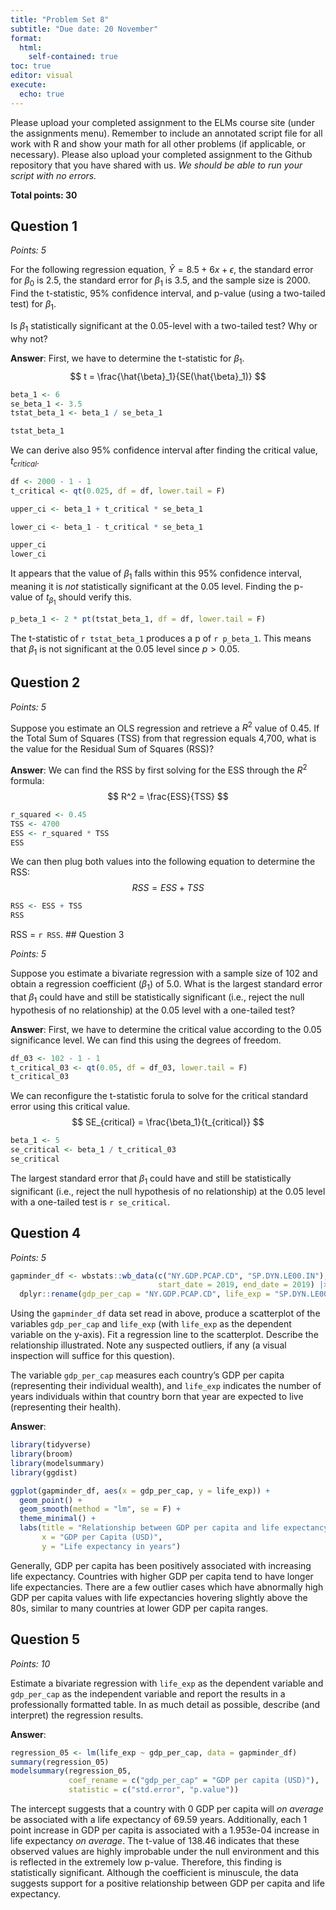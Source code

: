 ```yaml
---
title: "Problem Set 8"
subtitle: "Due date: 20 November"
format: 
  html:
    self-contained: true
toc: true
editor: visual
execute: 
  echo: true
---
```


Please upload your completed assignment to the ELMs course site (under the assignments menu). Remember to include an annotated script file for all work with R and show your math for all other problems (if applicable, or necessary). Please also upload your completed assignment to the Github repository that you have shared with us. *We should be able to run your script with no errors.*

**Total points: 30**

## Question 1

*Points: 5*

For the following regression equation, $\hat{Y} = 8.5 + 6x + \epsilon$, the standard error for $\beta_0$ is 2.5, the standard error for $\beta_1$ is 3.5, and the sample size is 2000. Find the t-statistic, 95% confidence interval, and p-value (using a two-tailed test) for $\beta_1$.

Is $\beta_1$ statistically significant at the 0.05-level with a two-tailed test? Why or why not?

**Answer**:
First, we have to determine the t-statistic for $\beta_1$.
$$
t = \frac{\hat{\beta}_1}{SE(\hat{\beta}_1)}
$$

```r
beta_1 <- 6
se_beta_1 <- 3.5
tstat_beta_1 <- beta_1 / se_beta_1

tstat_beta_1
```
We can derive also 95% confidence interval after finding the critical value, $t_{critical}$. 
```r
df <- 2000 - 1 - 1
t_critical <- qt(0.025, df = df, lower.tail = F)

upper_ci <- beta_1 + t_critical * se_beta_1

lower_ci <- beta_1 - t_critical * se_beta_1

upper_ci
lower_ci
```

It appears that the value of $\beta_1$ falls within this 95% confidence interval, meaning it is *not* statistically significant at the 0.05 level. Finding the p-value of $t_{\beta_1}$ should verify this.

```r
p_beta_1 <- 2 * pt(tstat_beta_1, df = df, lower.tail = F)
```

The t-statistic of `r tstat_beta_1` produces a p of `r p_beta_1`. This means that $\beta_1$ is not significant at the 0.05 level since $p > 0.05$.

## Question 2

*Points: 5*

Suppose you estimate an OLS regression and retrieve a $R^2$ value of 0.45. If the Total Sum of Squares (TSS) from that regression equals 4,700, what is the value for the Residual Sum of Squares (RSS)?

**Answer**:
We can find the RSS by first solving for the ESS through the $R^2$ formula:
$$
R^2 = \frac{ESS}{TSS}
$$
```r
r_squared <- 0.45
TSS <- 4700
ESS <- r_squared * TSS
ESS
```
We can then plug both values into the following equation to determine the RSS:
$$
{RSS} = {ESS} + {TSS}
$$
```r
RSS <- ESS + TSS
RSS
```
RSS = `r RSS`.
## Question 3

*Points: 5*

Suppose you estimate a bivariate regression with a sample size of 102 and obtain a regression coefficient ($\beta_1$) of 5.0. What is the largest standard error that $\beta_1$ could have and still be statistically significant (i.e., reject the null hypothesis of no relationship) at the 0.05 level with a one-tailed test?

**Answer**:
First, we have to determine the critical value according to the 0.05 significance level. We can find this using the degrees of freedom.
```r
df_03 <- 102 - 1 - 1
t_critical_03 <- qt(0.05, df = df_03, lower.tail = F)
t_critical_03
```

We can reconfigure the t-statistic forula to solve for the critical standard error using this critical value.
$$
SE_{critical} = \frac{\beta_1}{t_{critical}}
$$
```r
beta_1 <- 5
se_critical <- beta_1 / t_critical_03
se_critical
```
The largest standard error that $\beta_1$ could have and still be statistically significant (i.e., reject the null hypothesis of no relationship) at the 0.05 level with a one-tailed test is `r se_critical`.

## Question 4

*Points: 5*

```r
gapminder_df <- wbstats::wb_data(c("NY.GDP.PCAP.CD", "SP.DYN.LE00.IN"),
                                 start_date = 2019, end_date = 2019) |> 
  dplyr::rename(gdp_per_cap = "NY.GDP.PCAP.CD", life_exp = "SP.DYN.LE00.IN")
```

Using the `gapminder_df` data set read in above, produce a scatterplot of the variables `gdp_per_cap` and `life_exp` (with `life_exp` as the dependent variable on the y-axis). Fit a regression line to the scatterplot. Describe the relationship illustrated. Note any suspected outliers, if any (a visual inspection will suffice for this question).

::: callout-note
The variable `gdp_per_cap` measures each country's GDP per capita (representing their individual wealth), and `life_exp` indicates the number of years individuals within that country born that year are expected to live (representing their health).
:::

**Answer**:
```r
library(tidyverse)
library(broom)
library(modelsummary)
library(ggdist)

ggplot(gapminder_df, aes(x = gdp_per_cap, y = life_exp)) + 
  geom_point() + 
  geom_smooth(method = "lm", se = F) + 
  theme_minimal() +
  labs(title = "Relationship between GDP per capita and life expectancy",
       x = "GDP per Capita (USD)",
       y = "Life expectancy in years")
```
Generally, GDP per capita has been positively associated with increasing life expectancy. Countries with higher GDP per capita tend to have longer life expectancies. There are a few outlier cases which have abnormally high GDP per capita values with life expectancies hovering slightly above the 80s, similar to many countries at lower GDP per capita ranges. 

## Question 5

*Points: 10*

Estimate a bivariate regression with `life_exp` as the dependent variable and `gdp_per_cap` as the independent variable and report the results in a professionally formatted table. In as much detail as possible, describe (and interpret) the regression results.

**Answer**:
```r
regression_05 <- lm(life_exp ~ gdp_per_cap, data = gapminder_df)
summary(regression_05)
modelsummary(regression_05,
             coef_rename = c("gdp_per_cap" = "GDP per capita (USD)"),
             statistic = c("std.error", "p.value"))
```

The intercept suggests that a country with 0 GDP per capita will *on average* be associated with a life expectancy of 69.59 years. Additionally, each 1 point increase in GDP per capita is associated with a 1.953e-04 increase in life expectancy *on average*. 
The t-value of 138.46 indicates that these observed values are highly improbable under the null environment and this is reflected in the extremely low p-value. Therefore, this finding is statistically significant. 
Although the coefficient is minuscule, the data suggests support for a positive relationship between GDP per capita and life expectancy. 
